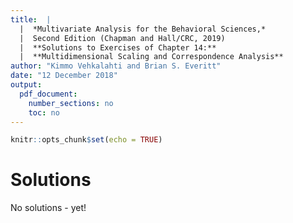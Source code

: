 ```yaml
---
title:  |  
  |  *Multivariate Analysis for the Behavioral Sciences,*
  |  Second Edition (Chapman and Hall/CRC, 2019)
  |  **Solutions to Exercises of Chapter 14:**
  |  **Multidimensional Scaling and Correspondence Analysis**
author: "Kimmo Vehkalahti and Brian S. Everitt"
date: "12 December 2018"
output: 
  pdf_document:
    number_sections: no
    toc: no
---
```


```r
knitr::opts_chunk$set(echo = TRUE)
```

# Solutions

No solutions - yet!

